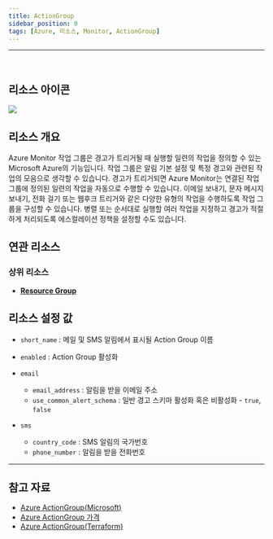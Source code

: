 ```yaml
---
title: ActionGroup
sidebar_position: 0
tags: [Azure, 리소스, Monitor, ActionGroup]
---
```







<hr />
<br />

## 리소스 아이콘
<img src={icon} />

## 리소스 개요
Azure Monitor 작업 그룹은 경고가 트리거될 때 실행할 일련의 작업을 정의할 수 있는 Microsoft Azure의 기능입니다. 작업 그룹은 알림 기본 설정 및 특정 경고와 관련된 작업의 모음으로 생각할 수 있습니다. 
경고가 트리거되면 Azure Monitor는 연결된 작업 그룹에 정의된 일련의 작업을 자동으로 수행할 수 있습니다.
이메일 보내기, 문자 메시지 보내기, 전화 걸기 또는 웹후크 트리거와 같은 다양한 유형의 작업을 수행하도록 작업 그룹을 구성할 수 있습니다. 
병렬 또는 순서대로 실행할 여러 작업을 지정하고 경고가 적절하게 처리되도록 에스컬레이션 정책을 설정할 수도 있습니다.


## 연관 리소스
### 상위 리소스
- [**Resource Group**](https://docs.cstudio.app/docs/resource/azure/Base/ResourceGroup)




## 리소스 설정 값
- ```short_name``` : 메일 및 SMS 알림에서 표시될 Action Group 이름

- ```enabled``` : Action Group 활성화

- ```email```
    + ```email_address``` : 알림을 받을 이메일 주소
    + ```use_common_alert_schema``` : 일반 경고 스키마 활성화 혹은 비활성화 - ```true```, ```false```

- ```sms```
    + ```country_code``` : SMS 알림의 국가번호
    + ```phone_number``` : 알림을 받을 전화번호







<hr />

## 참고 자료
- [Azure ActionGroup(Microsoft)](https://learn.microsoft.com/en-us/azure/azure-monitor/overview)
- [Azure ActionGroup 가격](https://azure.microsoft.com/ko-kr/pricing/details/monitor/) 
- [Azure ActionGroup(Terraform)](https://registry.terraform.io/providers/hashicorp/azurerm/latest/docs/resources/monitor_action_group)

